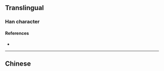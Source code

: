 {{character info}}
==Translingual==

===Han character===
{{Han char|rn=9|rad=人|as=03|sn=5|four=|canj=ONVM|ids=⿰亻马}}

====References====
* {{Han ref|kx=0094.051|uh=3437|ud=13367}}

----

==Chinese==
{{zh-see|傌}}